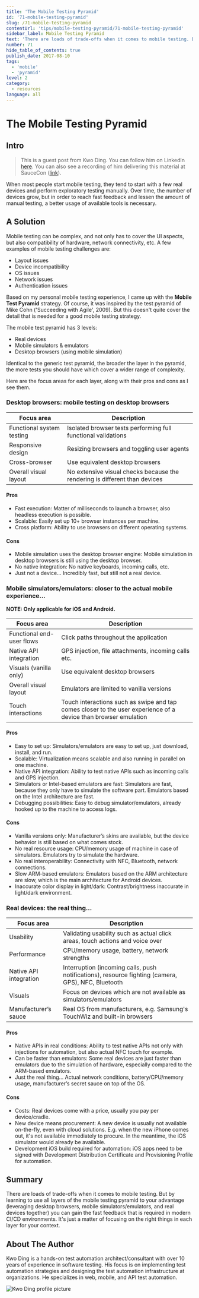 ```yaml
---
title: 'The Mobile Testing Pyramid'
id: '71-mobile-testing-pyramid'
slug: /71-mobile-testing-pyramid
contentUrl: 'tips/mobile-testing-pyramid/71-mobile-testing-pyramid'
sidebar_label: Mobile Testing Pyramid
text: 'There are loads of trade-offs when it comes to mobile testing. But by learning to use all layers of the mobile testing pyramid to your advantage you can gain the fast feedback that is required in modern CI/CD environments.'
number: 71
hide_table_of_contents: true
publish_date: 2017-08-10
tags:
  - 'mobile'
  - 'pyramid'
level: 2
category:
  - resources
language: all
---
```


# The Mobile Testing Pyramid

## Intro

> This is a guest post from Kwo Ding. You can follow him on LinkedIn [here](https://www.linkedin.com/in/kwoding/).
You can also see a recording of him delivering this material at
SauceCon ([link](https://www.youtube.com/watch?v=ACP6N1L62AU)).

When most people start mobile testing, they tend to start with a few real devices and perform exploratory testing
manually. Over time, the number of devices grow, but in order to reach fast feedback and lessen the amount of
manual testing, a better usage of available tools is necessary.

## A Solution

Mobile testing can be complex, and not only has to cover the UI aspects, but also compatibility of hardware, network connectivity, etc. A few examples of mobile testing challenges are:

- Layout issues
- Device incompatibility
- OS issues
- Network issues
- Authentication issues

Based on my personal mobile testing experience, I came up with the **Mobile Test Pyramid** strategy. Of course, it was inspired by the test pyramid of Mike Cohn ('Succeeding with Agile', 2009). But this doesn't quite cover the detail that is needed for a good mobile testing strategy.

The mobile test pyramid has 3 levels:

- Real devices
- Mobile simulators & emulators
- Desktop browsers (using mobile simulation)


Identical to the generic test pyramid, the broader the layer in the pyramid, the more tests you should have which cover a wider range of complexity.

Here are the focus areas for each layer, along with their pros and cons as I see them.

### Desktop browsers: mobile testing on desktop browsers

| Focus area                | Description                                                                |
| ------------------------- | -------------------------------------------------------------------------- |
| Functional system testing | Isolated browser tests performing full functional validations              |
| Responsive design         | Resizing browsers and toggling user agents                                 |
| Cross-browser             | Use equivalent desktop browsers                                            |
| Overall visual layout     | No extensive visual checks because the rendering is different than devices |

#### Pros

- Fast execution: Matter of milliseconds to launch a browser, also headless execution is possible.
- Scalable: Easily set up 10+ browser instances per machine.
- Cross platform: Ability to use browsers on different operating systems.

#### Cons

- Mobile simulation uses the desktop browser engine: Mobile simulation in desktop browsers is still using the desktop browser.
- No native integration: No native keyboards, incoming calls, etc.
- Just not a device... Incredibly fast, but still not a real device.

### Mobile simulators/emulators: closer to the actual mobile experience...

**NOTE: Only applicable for iOS and Android.**

| Focus area                | Description                                                                                                     |
| ------------------------- | --------------------------------------------------------------------------------------------------------------- |
| Functional end-user flows | Click paths throughout the application                                                                          |
| Native API integration    | GPS injection, file attachments, incoming calls etc.                                                            |
| Visuals (vanilla only)    | Use equivalent desktop browsers                                                                                 |
| Overall visual layout     | Emulators are limited to vanilla versions                                                                       |
| Touch interactions        | Touch interactions such as swipe and tap comes closer to the user experience of a device than browser emulation |

#### Pros

- Easy to set up: Simulators/emulators are easy to set up, just download, install, and run.
- Scalable: Virtualization means scalable and also running in parallel on one machine.
- Native API integration: Ability to test native APIs such as incoming calls and GPS injection.
- Simulators or Intel-based emulators are fast: Simulators are fast, because they only have to simulate the software part. Emulators based on the Intel architecture are fast.
- Debugging possibilities: Easy to debug simulator/emulators, already hooked up to the machine to access logs.

#### Cons

- Vanilla versions only: Manufacturer’s skins are available, but the device behavior is still based on what comes stock.
- No real resource usage: CPU/memory usage of machine in case of simulators. Emulators try to simulate the hardware.
- No real interoperability: Connectivity with NFC, Bluetooth, network connections.
- Slow ARM-based emulators: Emulators based on the ARM architecture are slow, which is the main architecture for Android devices.
- Inaccurate color display in light/dark: Contrast/brightness inaccurate in light/dark environment.

### Real devices: the real thing...

| Focus area             | Description                                                                                        |
| ---------------------- | -------------------------------------------------------------------------------------------------- |
| Usability              | Validating usability such as actual click areas, touch actions and voice over                      |
| Performance            | CPU/memory usage, battery, network strengths                                                       |
| Native API integration | Interruption (incoming calls, push notifications), resource fighting (camera, GPS), NFC, Bluetooth |
| Visuals                | Focus on devices which are not available as simulators/emulators                                   |
| Manufacturer’s sauce   | Real OS from manufacturers, e.g. Samsung's TouchWiz and built-in browsers                          |

#### Pros

- Native APIs in real conditions: Ability to test native APIs not only with injections for automation, but also actual NFC touch for example.
- Can be faster than emulators: Some real devices are just faster than emulators due to the simulation of hardware, especially compared to the ARM-based emulators.
- Just the real thing... Actual network conditions, battery/CPU/memory usage, manufacturer’s secret sauce on top of the OS.

#### Cons

- Costs: Real devices come with a price, usually you pay per device/cradle.
- New device means procurement: A new device is usually not available on-the-fly, even with cloud solutions. E.g. when the new iPhone comes out, it's not available immediately to procure. In the meantime, the iOS simulator would already be available.
- Development iOS build required for automation: iOS apps need to be signed with Development Distribution Certificate and Provisioning Profile for automation.

## Summary

There are loads of trade-offs when it comes to mobile testing. But by learning to use all layers of the mobile testing pyramid to your advantage (leveraging desktop browsers, mobile simulators/emulators, and real devices together) you can gain the fast feedback that is required in modern CI/CD environments. It's just a matter of focusing on the right things in each layer for your context.

## About The Author

Kwo Ding is a hands-on test automation architect/consultant with over 10 years of experience in software testing. His focus is on implementing test automation strategies and designing the test automation infrastructure at organizations. He specializes in web, mobile, and API test automation.

![Kwo Ding profile picture](/img/authors/kwo-ding.jpeg#author-img 'a title')

